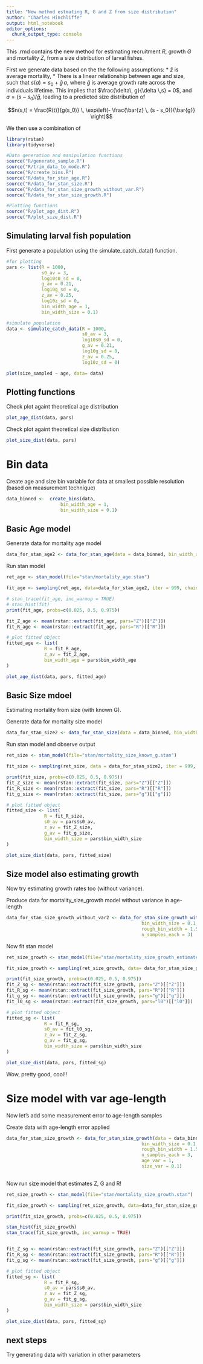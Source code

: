 ```yaml
---
title: "New method estmating R, G and Z from size distribution"
author: "Charles Hinchliffe"
output: html_notebook
editor_options: 
  chunk_output_type: console
---
```




This .rmd contains the new method for estimating recruitment $R$, growth $G$ and mortality $Z$, from a size distribution of larval fishes.

First we generate data based on the the following assumptions:
* $\bar{z}$ is average mortality,
* There is a linear relationship between age and size, such that $s(a) = s_0 + \bar{g}\, a,$ where $\bar{g}$ is average growth rate across the individuals lifetime. 
This implies that $\frac{\delta\, g}{\delta \,s} = 0$, and $a = (s - s_0)/\bar{g}$, leading to a predicted size distribution of 

$$n(s,t) = \frac{R(t)}{g(s_0)} \, \exp\left(- \frac{\bar{z} \, (s - s_0)}{\bar{g}} \right)$$

We then use a combination of

```r
library(rstan)
library(tidyverse)

#Data generation and manipulation functions
source("R/generate_sample.R")
source("R/trim_data_to_mode.R")
source("R/create_bins.R")
source("R/data_for_stan_age.R")
source("R/data_for_stan_size.R")
source("R/data_for_stan_size_growth_without_var.R")
source("R/data_for_stan_size_growth.R")

#Plotting functions
source("R/plot_age_dist.R")
source("R/plot_size_dist.R")
```


## Simulating larval fish population 
First generate a population using the simulate_catch_data() function.
```r
#for plotting
pars <- list(R = 1000,
             s0_av = 3,
             log10s0_sd = 0,
             g_av = 0.21,
             log10g_sd = 0,
             z_av = 0.25, 
             log10z_sd = 0,
             bin_width_age = 1,
             bin_width_size = 0.1)

#simulate population
data <- simulate_catch_data(R = 1000,
                            s0_av = 3,
                            log10s0_sd = 0,
                            g_av = 0.21,
                            log10g_sd = 0,
                            z_av = 0.25, 
                            log10z_sd = 0)

plot(size_sampled ~ age, data= data)
```

## Plotting functions
Check plot againt theoretical age distribution
```r
plot_age_dist(data, pars)
```


Check plot againt theoretical size distribution
```r
plot_size_dist(data, pars)
```

# Bin data 

Create age and size bin variable for data at smallest possible resolution (based on measurement technique)

```r
data_binned <-  create_bins(data,
                    bin_width_age = 1,
                    bin_width_size = 0.1)
```


## Basic Age model 

Generate data for mortality age model
```r
data_for_stan_age2 <- data_for_stan_age(data = data_binned, bin_width_age = 1)
```

Run stan model
```r
ret_age <- stan_model(file="stan/mortality_age.stan")

fit_age <- sampling(ret_age, data=data_for_stan_age2, iter = 999, chains = 3)

# stan_trace(fit_age, inc_warmup = TRUE)
# stan_hist(fit)
print(fit_age, probs=c(0.025, 0.5, 0.975))

fit_Z_age <- mean(rstan::extract(fit_age, pars="Z")[["Z"]])
fit_R_age <- mean(rstan::extract(fit_age, pars="R")[["R"]])

# plot fitted object
fitted_age <- list(
              R = fit_R_age,
              z_av = fit_Z_age,
              bin_width_age = pars$bin_width_age
)

plot_age_dist(data, pars, fitted_age)
```

## Basic Size mdoel

Estimating mortality from size (with known G).

Generate data for mortality size model
```r
data_for_stan_size2 <- data_for_stan_size(data = data_binned, bin_width_size = 0.1, s0_av = 3)
```

Run stan model and observe output
```r
ret_size <- stan_model(file="stan/mortality_size_known_g.stan")

fit_size <- sampling(ret_size, data = data_for_stan_size2, iter = 999, chains = 3)

print(fit_size, probs=c(0.025, 0.5, 0.975))
fit_Z_size <- mean(rstan::extract(fit_size, pars="Z")[["Z"]])
fit_R_size <- mean(rstan::extract(fit_size, pars="R")[["R"]])
fit_g_size <- mean(rstan::extract(fit_size, pars="g")[["g"]])

# plot fitted object
fitted_size <- list(
              R = fit_R_size,
              s0_av = pars$s0_av,
              z_av = fit_Z_size,
              g_av = fit_g_size,
              bin_width_size = pars$bin_width_size
)

plot_size_dist(data, pars, fitted_size)

```


## Size model also estimating growth

Now try estimating growth rates too (without variance). 

Produce data for mortality_size_growth model without variance in age-length
```r
data_for_stan_size_growth_without_var2 <- data_for_stan_size_growth_without_var(data = data_binned,
                                                  bin_width_size = 0.1,
                                                  rough_bin_width = 1.5,
                                                  n_samples_each = 3)
```

Now fit stan model
```r
ret_size_growth <- stan_model(file="stan/mortality_size_growth_estimatel0.stan")

fit_size_growth <- sampling(ret_size_growth, data= data_for_stan_size_growth_without_var2, iter = 999, chains = 3)

print(fit_size_growth, probs=c(0.025, 0.5, 0.975))
fit_Z_sg <- mean(rstan::extract(fit_size_growth, pars="Z")[["Z"]])
fit_R_sg <- mean(rstan::extract(fit_size_growth, pars="R")[["R"]])
fit_g_sg <- mean(rstan::extract(fit_size_growth, pars="g")[["g"]])
fit_l0_sg <- mean(rstan::extract(fit_size_growth, pars="l0")[["l0"]])

# plot fitted object
fitted_sg <- list(
              R = fit_R_sg,
              s0_av = fit_l0_sg,
              z_av = fit_Z_sg,
              g_av = fit_g_sg,
              bin_width_size = pars$bin_width_size
)

plot_size_dist(data, pars, fitted_sg)
```


Wow, pretty good, cool!!

# Size model with var age-length

Now let's add some measurement error to age-length samples

Create data with age-length error applied

```r
data_for_stan_size_growth <- data_for_stan_size_growth(data = data_binned,
                                                  bin_width_size = 0.1,
                                                  rough_bin_width = 1.5,
                                                  n_samples_each = 3,
                                                  age_var = 1,
                                                  size_var = 0.1)
                                    
```


Now run size model that estimates Z, G and R!
```r

ret_size_growth <- stan_model(file="stan/mortality_size_growth.stan")

fit_size_growth <- sampling(ret_size_growth, data=data_for_stan_size_growth, iter = 999, chains = 3)

print(fit_size_growth, probs=c(0.025, 0.5, 0.975))

stan_hist(fit_size_growth)
stan_trace(fit_size_growth, inc_warmup = TRUE)


fit_Z_sg <- mean(rstan::extract(fit_size_growth, pars="Z")[["Z"]])
fit_R_sg <- mean(rstan::extract(fit_size_growth, pars="R")[["R"]])
fit_g_sg <- mean(rstan::extract(fit_size_growth, pars="g")[["g"]])

# plot fitted object
fitted_sg <- list(
              R = fit_R_sg,
              s0_av = pars$s0_av,
              z_av = fit_Z_sg,
              g_av = fit_g_sg,
              bin_width_size = pars$bin_width_size
)

plot_size_dist(data, pars, fitted_sg)
```


## next steps

Try generating data with variation in other parameters



